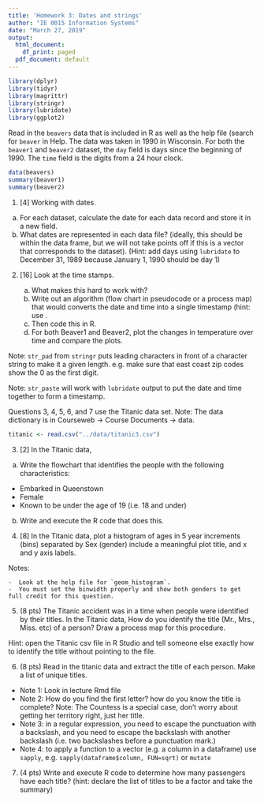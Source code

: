 ```yaml
---
title: 'Homework 3: Dates and strings'
author: "IE 0015 Information Systems"
date: "March 27, 2019"
output:
  html_document:
    df_print: paged
  pdf_document: default
---
```


```r
library(dplyr)
library(tidyr)
library(magrittr)
library(stringr)
library(lubridate)
library(ggplot2)
```

Read in the `beavers` data that is included in R as well as the help file (search for `beaver` in Help.  The data was taken in 1990 in Wisconsin. For both the `beaver1` and `beaver2` dataset, the `day` field is days since the beginning of 1990.  The `time` field is the digits from a 24 hour clock.

```r
data(beavers)
summary(beaver1)
summary(beaver2)
```

1. [4]  Working with dates.

a. For each dataset, calculate the date for each data record and store it in a new field. 
b. What dates are represented in each data file? (ideally, this should be within the data frame, but we will not take points off if this is a vector that corresponds to the dataset). (Hint:  add days using `lubridate` to December 31, 1989 because January 1, 1990 should be day 1)

2. [16] Look at the time stamps. 

    a. What makes this hard to work with? 
    b. Write out an algorithm (flow chart in pseudocode or a process map) that would converts the date and time into a single timestamp (hint: use .  
    c. Then code this in R.
    d. For both Beaver1 and Beaver2, plot the changes in temperature over time and compare the plots.

    
Note: `str_pad` from `stringr` puts leading characters in front of a character string to make it a given length.  e.g. make sure that east coast zip codes show the 0 as the first digit.

Note: `str_paste` will work with `lubridate` output to put the date and time together to form a timestamp.

Questions 3, 4, 5, 6, and 7 use the Titanic data set. Note: The data dictionary is in Courseweb -> Course Documents -> data.

```r
titanic <- read.csv("../data/titanic3.csv")
```

3. [2]  In the Titanic data, 

a. Write the flowchart that identifies the people with the following characteristics: 
  -  Embarked in Queenstown
  -  Female
  -  Known to be under the age of 19 (i.e. 18 and under)
b.  Write and execute the R code that does this.

4. [8] In the Titanic data, plot a histogram of ages in 5 year increments (bins) separated by Sex (gender) include a meaningful plot title, and x and y axis labels. 

Notes: 

    -  Look at the help file for `geom_histogram`.  
    -  You must set the binwidth properly and show both genders to get full credit for this question.

5.  (8 pts) The Titanic accident was in a time when people were identified by their titles. In the Titanic data, How do you identify the title (Mr., Mrs., Miss. etc) of a person? Draw a process map for this procedure.

Hint: open the Titanic csv file in R Studio and tell someone else exactly how to identify the title without pointing to the file.

6.  (8 pts) Read in the titanic data and extract the title of each person.  Make a list of unique titles.  

- Note 1: Look in lecture Rmd file
- Note 2: How do you find the first letter? how do you know the title is complete? Note: The Countess is a special case, don't worry about getting her territory right, just her title.  
- Note 3:  in a regular expression, you need to escape the punctuation with a backslash, and you need to escape the backslash with another backslash (i.e. two backslashes before a punctuation mark.)
- Note 4:  to apply a function to a vector (e.g. a column in a dataframe) use `sapply`, e.g. `sapply(dataframe$column, FUN=sqrt)` or `mutate`  
  
7.  (4 pts) Write and execute R code to determine how many passengers have each title? (hint: declare the list of titles to be a factor and take the summary)
